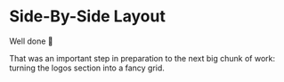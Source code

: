# Side-By-Side Layout

Well done 🙏

That was an important step in preparation to the next big chunk of work: turning the logos section into a fancy grid.
